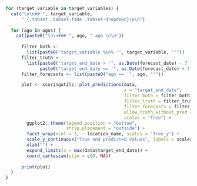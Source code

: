 ```r

for (target_variable in target_variables) {
  cat("\n\n## ", target_variable,
      " {.tabset .tabset-fade .tabset-dropdown}\n\n")
      
  for (ago in agos) {
    cat(paste0("\n\n### ", ago, " ago \n\n"))
  
      filter_both <-
        list(paste0("target_variable %in% '", target_variable, "'")) 
      filter_truth <-
        list(paste0("target_end_date > '", as.Date(forecast_date) - 7 * 10, "'"), 
             paste0("target_end_date <= '", as.Date(forecast_date) + 7 * 4, "'"))
      filter_forecasts <- list(paste0("ago == '", ago, "'"))

      plot <- scoringutils::plot_predictions(data,
                                             x = "target_end_date",
                                             filter_both = filter_both,
                                             filter_truth = filter_truth,
                                             filter_forecasts = filter_forecasts,
                                             allow_truth_without_pred = FALSE,
                                             scales = "free") + 
        ggplot2::theme(legend.position = "bottom", 
                       strip.placement = "outside") +
        facet_wrap(ncol = 3, ~ location_name, scales = "free_y") +
        scale_y_continuous("True and predicted values", labels = scales::comma) +
        xlab("") +
        expand_limits(x = max(data$target_end_date)) +
        coord_cartesian(ylim = c(0, NA))
      
      print(plot)
  }
}



```
